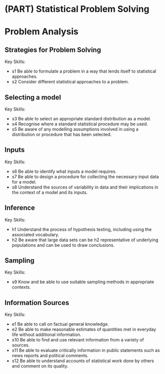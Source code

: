 # (PART) Statistical Problem Solving

# Problem Analysis


## Strategies for Problem Solving

Key Skills:

- s1 Be able to formulate a problem in a way that lends itself to statistical approaches.
- s2 Consider different statistical approaches to a problem.

## Selecting a model

Key Skills:

- s3 Be able to select an appropriate standard distribution as a model.
- s4 Recognise where a standard statistical procedure may be used.
- s5 Be aware of any modelling assumptions involved in using a distribution or procedure that has been selected.

## Inputs

Key Skills:

- s6 Be able to identify what inputs a model requires.
- s7 Be able to design a procedure for collecting the necessary input data for a model.
- s8 Understand the sources of variability in data and their implications in the context of a model and its inputs.

## Inference

Key Skills:

- h1 Understand the process of hypothesis testing, including using the associated vocabulary.
- h2 Be aware that large data sets can be h2 representative of underlying populations and can be used to draw conclusions.

## Sampling

Key Skills:

- s9 Know and be able to use suitable sampling methods in appropriate contexts.

## Information Sources

Key Skills:

- e1 Be able to call on factual general knowledge.
- e2 Be able to make reasonable estimates of quantities met in everyday life without additional information.
- s10 Be able to find and use relevant information from a variety of sources.
- s11 Be able to evaluate critically information in public statements such as news reports and political comments.
- s12 Be able to understand accounts of statistical work done by others and comment on its quality.

